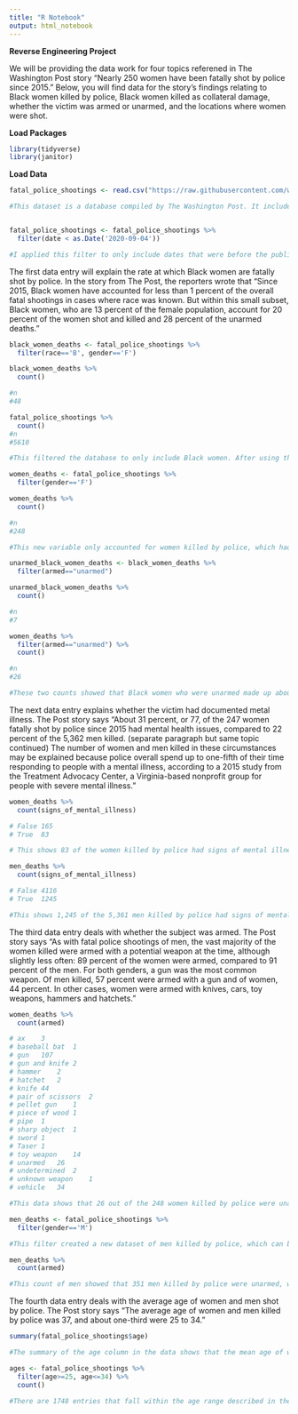 ```yaml
---
title: "R Notebook"
output: html_notebook
---
```


**Reverse Engineering Project**

We will be providing the data work for four topics referened in The Washington Post story "Nearly 250 women have been fatally shot by police since 2015." Below, you will find data for the story's findings relating to Black women killed by police, Black women killed as collateral damage, whether the victim was armed or unarmed, and the locations where women were shot.



**Load Packages**

```r

library(tidyverse)
library(janitor)

```

**Load Data**

```r

fatal_police_shootings <- read.csv("https://raw.githubusercontent.com/washingtonpost/data-police-shootings/master/fatal-police-shootings-data.csv")

#This dataset is a database compiled by The Washington Post. It includes records of every fatal shooting by a police officer in the U.S. since 2015, providing information such as manner of death, race of the victim, and whether the victim was armed.


fatal_police_shootings <- fatal_police_shootings %>% 
  filter(date < as.Date('2020-09-04'))

#I applied this filter to only include dates that were before the publication of the Washington Post's story. This will mean the findings in this dataset should align with the findings in The Post story.

```

The first data entry will explain the rate at which Black women are fatally shot by police. In the story from The Post, the reporters wrote that "Since 2015, Black women have accounted for less than 1 percent of the overall fatal shootings in cases where race was known. But within this small subset, Black women, who are 13 percent of the female population, account for 20 percent of the women shot and killed and 28 percent of the unarmed deaths."


```r

black_women_deaths <- fatal_police_shootings %>% 
  filter(race=='B', gender=='F')

black_women_deaths %>% 
  count()

#n
#48	

fatal_police_shootings %>% 
  count()
#n
#5610

#This filtered the database to only include Black women. After using the count tool, this shows that 48 Black women have been killed by police from 2015 until the story's publication. That's less than 1 percent of the 5,610 total people killed by police.

women_deaths <- fatal_police_shootings %>% 
  filter(gender=='F')

women_deaths %>% 
  count()

#n
#248	

#This new variable only accounted for women killed by police, which had a value of 248. Since 48 of these women were Black, it shows that roughly 20 percent of women killed by police were Black

unarmed_black_women_deaths <- black_women_deaths %>% 
  filter(armed=="unarmed")

unarmed_black_women_deaths %>% 
  count()

#n
#7

women_deaths %>% 
  filter(armed=="unarmed") %>% 
  count()

#n
#26

#These two counts showed that Black women who were unarmed made up about 28 percent of al the unarmed deaths where the victim was a woman.

```

The next data entry explains whether the victim had documented metal illness. The Post story says "About 31 percent, or 77, of the 247 women fatally shot by police since 2015 had mental health issues, compared to 22 percent of the 5,362 men killed. (separate paragraph but same topic continued) The number of women and men killed in these circumstances may be explained because police overall spend up to one-fifth of their time responding to people with a mental illness, according to a 2015 study from the Treatment Advocacy Center, a Virginia-based nonprofit group for people with severe mental illness."


```r

women_deaths %>% 
  count(signs_of_mental_illness)

# False	165			
# True	83

# This shows 83 of the women killed by police had signs of mental illness. It's interesting how this does not seem to align with the 77 figure that The Post reported.

men_deaths %>% 
  count(signs_of_mental_illness)

# False	4116			
# True	1245	

#This shows 1,245 of the 5,361 men killed by police had signs of mental illness, about 23 percent.

```

The third data entry deals with whether the subject was armed. The Post story says "As with fatal police shootings of men, the vast majority of the women killed were armed with a potential weapon at the time, although slightly less often: 89 percent of the women were armed, compared to 91 percent of the men. For both genders, a gun was the most common weapon. Of men killed, 57 percent were armed with a gun and of women, 44 percent. In other cases, women were armed with knives, cars, toy weapons, hammers and hatchets."

```r

women_deaths %>% 
  count(armed)

# ax	3			
# baseball bat	1			
# gun	107			
# gun and knife	2			
# hammer	2			
# hatchet	2			
# knife	44			
# pair of scissors	2			
# pellet gun	1	
# piece of wood	1			
# pipe	1			
# sharp object	1			
# sword	1			
# Taser	1			
# toy weapon	14			
# unarmed	26			
# undetermined	2			
# unknown weapon	1			
# vehicle	34

#This data shows that 26 out of the 248 women killed by police were unarmed, about 11 percent total (this connects to the 89 percent of armed women in The Post story). The stats also show that 109 women were armed with a gun, about 44 percent of all victims.

men_deaths <- fatal_police_shootings %>% 
  filter(gender=='M')

#This filter created a new dataset of men killed by police, which can be used to determine the percentage of people who were unarmed.

men_deaths %>% 
  count(armed)

#This count of men showed that 351 men killed by police were unarmed, which would make up about 6.5 percent of the total. Interestingly, the Post story indicated 91 percent of men killed by police were armed. Based on the data, this would have likely been calculated by adding the "unarmed" and "undetermined" sections, which make up 471 out of the 5,361 deaths. The count also showed that 3,123 men were armed with a gun, about 57-58 percent of all men killed by police.

```

The fourth data entry deals with the average age of women and men shot by police. The Post story says "The average age of women and men killed by police was 37, and about one-third were 25 to 34."

```r

summary(fatal_police_shootings$age)

#The summary of the age column in the data shows that the mean age of women and men shot by police is 37.13. 

ages <- fatal_police_shootings %>% 
  filter(age>=25, age<=34) %>% 
  count()

#There are 1748 entries that fall within the age range described in the story compared to the total, 5610, which is about one third.
  

```

